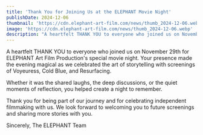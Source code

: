 ```yaml
---
title: 'Thank You for Joining Us at the ELEPHANT Movie Night'
publishDate: 2024-12-06
thumbnail: 'https://cdn.elephant-art-film.com/news/thumb_2024-12-06.webp'
image: 'https://cdn.elephant-art-film.com/news/thumb_2024-12-06.webp'
description: "A heartfelt THANK YOU to everyone who joined us on November 29th for ELEPHANT Art Film Production's special movie night."
---
```


A heartfelt THANK YOU to everyone who joined us on November 29th for ELEPHANT Art Film Production's special movie night. Your presence made the evening magical as we celebrated the art of storytelling with screenings of  Voyeuress, Cold Blue, and Resurfacing.

Whether it was the shared laughs, the deep discussions, or the quiet moments of reflection, you helped create a night to remember.  

Thank you for being part of our journey and for celebrating independent filmmaking with us. We look forward to welcoming you to future screenings and sharing more stories with you.

Sincerely,
The ELEPHANT Team
